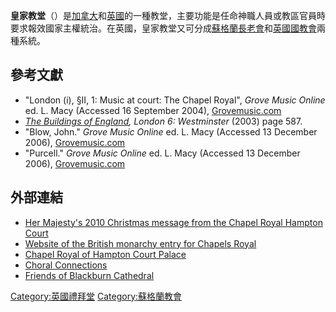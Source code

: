 '''皇家教堂'''（{{Lang-en|'''Chapel Royal'''}}）是[[加拿大|加拿大]]和[[英國|英國]]的一種教堂，主要功能是任命神職人員或教區官員時要求報效國家主權統治。在英國，皇家教堂又可分成[[蘇格蘭長老會|蘇格蘭長老會]]和[[英國國教會|英國國教會]]兩種系統。

== 參考文獻 ==
* "London (i), §II, 1: Music at court: The Chapel Royal", ''Grove Music Online'' ed. L. Macy (Accessed 16 September 2004), [http://www.grovemusic.com Grovemusic.com] {{Wayback|url=http://www.grovemusic.com/ |date=20060613053217 }}
* ''[[The_Buildings_of_England|The Buildings of England]], London 6: Westminster'' (2003) page 587.
* "Blow, John." ''Grove Music Online'' ed. L. Macy (Accessed 13 December 2006), [http://www.grovemusic.com Grovemusic.com] {{Wayback|url=http://www.grovemusic.com/ |date=20060613053217 }}
* "Purcell." ''Grove Music Online'' ed. L. Macy (Accessed 13 December 2006), [http://www.grovemusic.com Grovemusic.com] {{Wayback|url=http://www.grovemusic.com/ |date=20060613053217 }}

== 外部連結 ==
{{commons category|Chapels Royal Canada}}
{{commons category|Chapels Royal United Kingdom}}
* [http://www.youtube.com/watch?v=tsKPxre0ZLQ Her Majesty's 2010 Christmas message from the Chapel Royal Hampton Court] {{Wayback|url=http://www.youtube.com/watch?v=tsKPxre0ZLQ |date=20210702010141 }}
* [http://www.royal.gov.uk/TheRoyalResidences/TheChapelsRoyal/TheChapelsRoyal.aspx Website of the British monarchy entry for Chapels Royal] {{Wayback|url=http://www.royal.gov.uk/TheRoyalResidences/TheChapelsRoyal/TheChapelsRoyal.aspx |date=20090216120854 }}
* [http://www.chapelroyal.org/ Chapel Royal of Hampton Court Palace] {{Wayback|url=http://www.chapelroyal.org/ |date=20150126070748 }}
* [https://web.archive.org/web/20121022033720/http://www.choralconnections.com/andrew_gant.html Choral Connections]
* [https://web.archive.org/web/20110708011727/http://www.blackburncathedral.com/UserFiles/File/Concert%20Diary%202008_9.pdf Friends of Blackburn Cathedral]

[[Category:英國禮拜堂|Category:英國禮拜堂]]
[[Category:蘇格蘭教會|Category:蘇格蘭教會]]